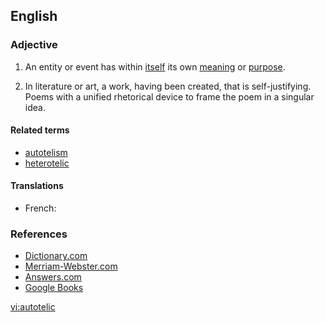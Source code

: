 ==English==

===Adjective===
{{en-adj}}

# An entity or event has within [[itself]] its own [[meaning]] or [[purpose]].
# {{arts}} In literature or art, a work, having been created, that is self-justifying. Poems with a unified rhetorical device to frame the poem in a singular idea.

====Related terms====
* [[autotelism]]
* [[heterotelic]]

====Translations====
* French: {{t+|fr|autotélique}}

===References===
* [http://dictionary.reference.com/browse/autotelic Dictionary.com]
* [http://www.m-w.com/dictionary/autotelic Merriam-Webster.com]
* [http://www.answers.com/topic/autotelic Answers.com]
* [http://books.google.com/books?id=e_q1WZR8eHIC&pg=PA112&lpg=PA112&dq=autotelic+poetry&source=web&ots=6rTvNqlVH1&sig=OPD0bWLQOFuy9abG_z7e3rX5u1U Google Books]

[[vi:autotelic]]